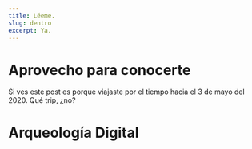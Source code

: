 ```yaml
---
title: Léeme.
slug: dentro
excerpt: Ya.
---
```


# Aprovecho para conocerte


Si ves este post es porque viajaste por el tiempo hacia el 3 de mayo del 2020. Qué trip, ¿no?

# Arqueología Digital